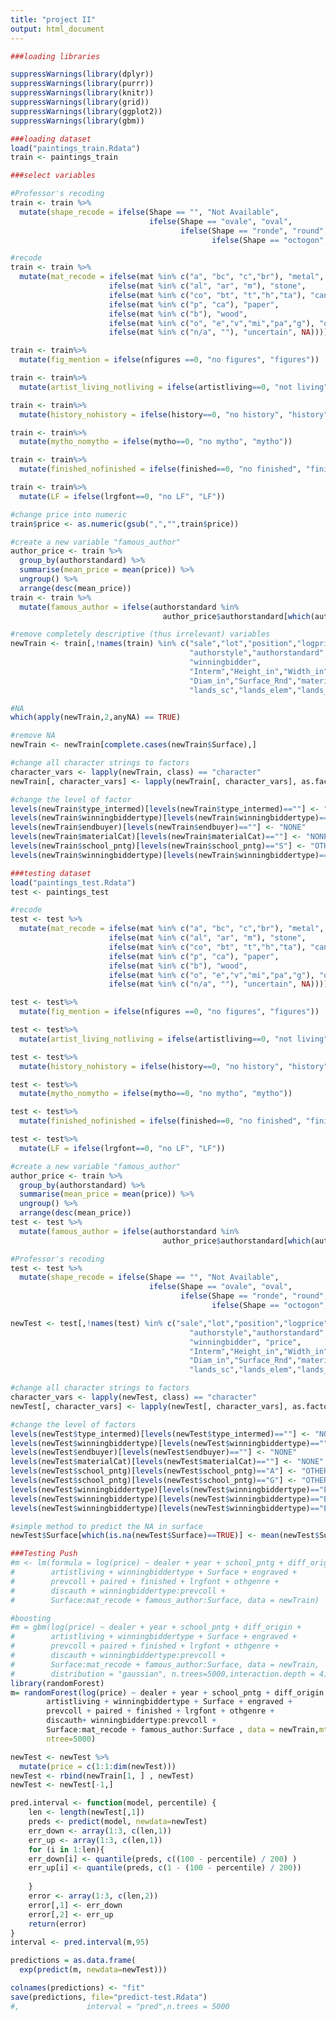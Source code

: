 ---
title: "project II"
output: html_document
---

```{r,echo=FALSE, results='hide',message=FALSE,warning=FALSE}
###loading libraries

suppressWarnings(library(dplyr))
suppressWarnings(library(purrr))
suppressWarnings(library(knitr))
suppressWarnings(library(grid))
suppressWarnings(library(ggplot2))
suppressWarnings(library(gbm))
```

```{r,echo=FALSE, results='hide',message=FALSE,warning=FALSE}
###loading dataset
load("paintings_train.Rdata")
train <- paintings_train
```

```{r,echo=FALSE, results='hide',message=FALSE,warning=FALSE}
###select variables

#Professor's recoding
train <- train %>%
  mutate(shape_recode = ifelse(Shape == "", "Not Available",
                               ifelse(Shape == "ovale", "oval",
                                      ifelse(Shape == "ronde", "round",
                                             ifelse(Shape == "octogon", "octagon", Shape)))))

#recode
train <- train %>%
  mutate(mat_recode = ifelse(mat %in% c("a", "bc", "c","br"), "metal",
                      ifelse(mat %in% c("al", "ar", "m"), "stone",
                      ifelse(mat %in% c("co", "bt", "t","h","ta"), "canvas",
                      ifelse(mat %in% c("p", "ca"), "paper",
                      ifelse(mat %in% c("b"), "wood",
                      ifelse(mat %in% c("o", "e","v","mi","pa","g"), "other",
                      ifelse(mat %in% c("n/a", ""), "uncertain", NA))))))))

train <- train%>%
  mutate(fig_mention = ifelse(nfigures ==0, "no figures", "figures"))

train <- train%>%
  mutate(artist_living_notliving = ifelse(artistliving==0, "not living", "living"))

train <- train%>%
  mutate(history_nohistory = ifelse(history==0, "no history", "history"))

train <- train%>%
  mutate(mytho_nomytho = ifelse(mytho==0, "no mytho", "mytho"))

train <- train%>%
  mutate(finished_nofinished = ifelse(finished==0, "no finished", "finished"))

train <- train%>%
  mutate(LF = ifelse(lrgfont==0, "no LF", "LF"))

#change price into numeric
train$price <- as.numeric(gsub(",","",train$price))

#create a new variable "famous_author"
author_price <- train %>% 
  group_by(authorstandard) %>% 
  summarise(mean_price = mean(price)) %>% 
  ungroup() %>% 
  arrange(desc(mean_price))
train <- train %>% 
  mutate(famous_author = ifelse(authorstandard %in% 
                                  author_price$authorstandard[which(author_price$mean_price >= 3000)],1,0))

#remove completely descriptive (thus irrelevant) variables
newTrain <- train[,!names(train) %in% c("sale","lot","position","logprice","subject",
                                        "authorstyle","authorstandard","author",
                                        "winningbidder",
                                        "Interm","Height_in","Width_in","Surface_Rect",
                                        "Diam_in","Surface_Rnd","material","mat",
                                        "lands_sc","lands_elem","lands_figs","lands_ment")]

#NA
which(apply(newTrain,2,anyNA) == TRUE)

#remove NA
newTrain <- newTrain[complete.cases(newTrain$Surface),]

#change all character strings to factors
character_vars <- lapply(newTrain, class) == "character"
newTrain[, character_vars] <- lapply(newTrain[, character_vars], as.factor)

#change the level of factor
levels(newTrain$type_intermed)[levels(newTrain$type_intermed)==""] <- "NONE"
levels(newTrain$winningbiddertype)[levels(newTrain$winningbiddertype)==""] <- "NONE"
levels(newTrain$endbuyer)[levels(newTrain$endbuyer)==""] <- "NONE"
levels(newTrain$materialCat)[levels(newTrain$materialCat)==""] <- "NONE"
levels(newTrain$school_pntg)[levels(newTrain$school_pntg)=="S"] <- "OTHER"
levels(newTrain$winningbiddertype)[levels(newTrain$winningbiddertype)=="EBC"] <- "OTHER"
```

```{r,echo=FALSE, results='hide',message=FALSE,warning=FALSE}
###testing dataset
load("paintings_test.Rdata")
test <- paintings_test

#recode
test <- test %>%
  mutate(mat_recode = ifelse(mat %in% c("a", "bc", "c","br"), "metal",
                      ifelse(mat %in% c("al", "ar", "m"), "stone",
                      ifelse(mat %in% c("co", "bt", "t","h","ta"), "canvas",
                      ifelse(mat %in% c("p", "ca"), "paper",
                      ifelse(mat %in% c("b"), "wood",
                      ifelse(mat %in% c("o", "e","v","mi","pa","g"), "other",
                      ifelse(mat %in% c("n/a", ""), "uncertain", NA))))))))

test <- test%>%
  mutate(fig_mention = ifelse(nfigures ==0, "no figures", "figures"))

test <- test%>%
  mutate(artist_living_notliving = ifelse(artistliving==0, "not living", "living"))

test <- test%>%
  mutate(history_nohistory = ifelse(history==0, "no history", "history"))

test <- test%>%
  mutate(mytho_nomytho = ifelse(mytho==0, "no mytho", "mytho"))

test <- test%>%
  mutate(finished_nofinished = ifelse(finished==0, "no finished", "finished"))

test <- test%>%
  mutate(LF = ifelse(lrgfont==0, "no LF", "LF"))

#create a new variable "famous_author"
author_price <- train %>% 
  group_by(authorstandard) %>% 
  summarise(mean_price = mean(price)) %>% 
  ungroup() %>% 
  arrange(desc(mean_price))
test <- test %>% 
  mutate(famous_author = ifelse(authorstandard %in% 
                                  author_price$authorstandard[which(author_price$mean_price >= 3000)],1,0))

#Professor's recoding
test <- test %>%
  mutate(shape_recode = ifelse(Shape == "", "Not Available",
                               ifelse(Shape == "ovale", "oval",
                                      ifelse(Shape == "ronde", "round",
                                             ifelse(Shape == "octogon", "octagon", Shape)))))

newTest <- test[,!names(test) %in% c("sale","lot","position","logprice","subject",
                                        "authorstyle","authorstandard","author",
                                        "winningbidder", "price",
                                        "Interm","Height_in","Width_in","Surface_Rect",
                                        "Diam_in","Surface_Rnd","material","mat",
                                        "lands_sc","lands_elem","lands_figs","lands_ment")]

#change all character strings to factors
character_vars <- lapply(newTest, class) == "character"
newTest[, character_vars] <- lapply(newTest[, character_vars], as.factor)

#change the level of factors
levels(newTest$type_intermed)[levels(newTest$type_intermed)==""] <- "NONE"
levels(newTest$winningbiddertype)[levels(newTest$winningbiddertype)==""] <- "NONE"
levels(newTest$endbuyer)[levels(newTest$endbuyer)==""] <- "NONE"
levels(newTest$materialCat)[levels(newTest$materialCat)==""] <- "NONE"
levels(newTest$school_pntg)[levels(newTest$school_pntg)=="A"] <- "OTHER"
levels(newTest$school_pntg)[levels(newTest$school_pntg)=="G"] <- "OTHER"
levels(newTest$winningbiddertype)[levels(newTest$winningbiddertype)=="EBC"] <- "OTHER"
levels(newTest$winningbiddertype)[levels(newTest$winningbiddertype)=="BB"] <- "OTHER"
levels(newTest$winningbiddertype)[levels(newTest$winningbiddertype)=="ED"] <- "OTHER"

#simple method to predict the NA in surface
newTest$Surface[which(is.na(newTest$Surface)==TRUE)] <- mean(newTest$Surface, na.rm = TRUE)
```

```{r,echo=FALSE, results='hide',message=FALSE,warning=FALSE}
###Testing Push
#m <- lm(formula = log(price) ~ dealer + year + school_pntg + diff_origin + 
#        artistliving + winningbiddertype + Surface + engraved + 
#        prevcoll + paired + finished + lrgfont + othgenre +  
#        discauth + winningbiddertype:prevcoll + 
#        Surface:mat_recode + famous_author:Surface, data = newTrain)

#boosting
#m = gbm(log(price) ~ dealer + year + school_pntg + diff_origin + 
#        artistliving + winningbiddertype + Surface + engraved + 
#        prevcoll + paired + finished + lrgfont + othgenre +  
#        discauth + winningbiddertype:prevcoll + 
#        Surface:mat_recode + famous_author:Surface, data = newTrain,
#        distribution = "gaussian", n.trees=5000,interaction.depth = 4)
library(randomForest)
m= randomForest(log(price) ~ dealer + year + school_pntg + diff_origin + 
        artistliving + winningbiddertype + Surface + engraved + 
        prevcoll + paired + finished + lrgfont + othgenre +  
        discauth+ winningbiddertype:prevcoll + 
        Surface:mat_recode + famous_author:Surface , data = newTrain,mtry=5,
        ntree=5000)
```

```{r}
newTest <- newTest %>%
  mutate(price = c(1:1:dim(newTest)))
newTest <- rbind(newTrain[1, ] , newTest)
newTest <- newTest[-1,]

```

```{r}
pred.interval <- function(model, percentile) {
    len <- length(newTest[,1])
    preds <- predict(model, newdata=newTest)
    err_down <- array(1:3, c(len,1))
    err_up <- array(1:3, c(len,1))
    for (i in 1:len){
    err_down[i] <- quantile(preds, c((100 - percentile) / 200) )
    err_up[i] <- quantile(preds, c(1 - (100 - percentile) / 200))
    
    }
    error <- array(1:3, c(len,2))
    error[,1] <- err_down
    error[,2] <- err_up
    return(error)
}
interval <- pred.interval(m,95)
```

```{r,echo=FALSE,message=FALSE,results = 'hide',warning=FALSE}
predictions = as.data.frame(
  exp(predict(m, newdata=newTest)))

colnames(predictions) <- "fit"
save(predictions, file="predict-test.Rdata")
#,               interval = "pred",n.trees = 5000
```
